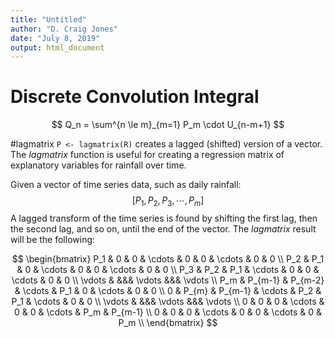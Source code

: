 ```yaml
---
title: "Untitled"
author: "D. Craig Jones"
date: "July 8, 2019"
output: html_document
---
```


# Discrete Convolution Integral

$$
Q_n = \sum^{n \le m}_{m=1} P_m \cdot U_{n-m+1}
$$


#lagmatrix
`P <- lagmatrix(R)` creates a lagged (shifted) version of a vector.  The _lagmatrix_ function is useful for creating a regression matrix of explanatory variables for rainfall over time.

Given a vector of time series data, such as daily rainfall:
$$ \left[ P_1, P_2, P_3, \cdots , P_m \right]$$
A lagged transform of the time series is found by shifting the first lag, then the second lag, and so on, until the end of the vector.  The _lagmatrix_ result will be the following:

$$
\begin{bmatrix}
P_1 & 0 & 0 & \cdots & 0 & 0 & \cdots & 0 & 0  \\
P_2 & P_1 & 0 & \cdots & 0 & 0 & \cdots & 0 & 0  \\
P_3 & P_2 & P_1 & \cdots & 0 & 0 & \cdots & 0 & 0  \\
\vdots & &&& \vdots &&& \vdots \\
P_m & P_{m-1} & P_{m-2} & \cdots & P_1 & 0 & \cdots & 0 & 0  \\
0 & P_{m} & P_{m-1} & \cdots & P_2 & P_1 & \cdots & 0 & 0  \\
\vdots & &&& \vdots &&& \vdots \\
0 & 0 & 0 & \cdots & 0 & 0 & \cdots & P_m & P_{m-1}  \\
0 & 0 & 0 & \cdots & 0 & 0 & \cdots & 0 & P_m  \\
\end{bmatrix}
$$
